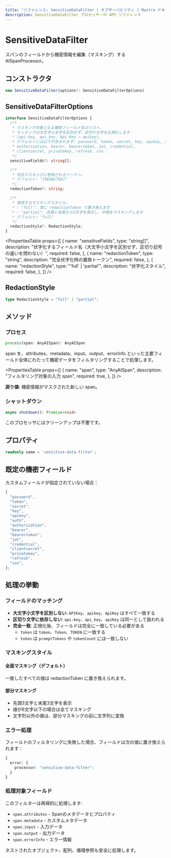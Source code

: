 ```yaml
---
title: "リファレンス: SensitiveDataFilter | オブザーバビリティ | Mastra ドキュメント"
description: SensitiveDataFilter プロセッサーの API リファレンス
---
```




# SensitiveDataFilter

スパンのフィールドから機密情報を編集（マスキング）する AISpanProcessor。

## コンストラクタ

```typescript
new SensitiveDataFilter(options?: SensitiveDataFilterOptions)
```


## SensitiveDataFilterOptions

```typescript
interface SensitiveDataFilterOptions {
  /**
   * マスキング対象となる機密フィールド名のリスト。
   * マッチングは大文字小文字を区別せず、区切り文字を正規化します
   * (api-key, api_key, Api Key → apikey)。
   * デフォルトには以下が含まれます: password, token, secret, key, apikey, auth,
   * authorization, bearer, bearertoken, jwt, credential,
   * clientsecret, privatekey, refresh, ssn.
   */
  sensitiveFields?: string[];

  /**
   * 完全マスキングに使用されるトークン。
   * デフォルト: "[REDACTED]"
   */
  redactionToken?: string;

  /**
   * 使用するマスキングスタイル:
   * - "full": 常に redactionToken で置き換えます
   * - "partial": 先頭と末尾から3文字を表示し、中間をマスキングします
   * デフォルト: "full"
   */
  redactionStyle?: RedactionStyle;
}
```

<PropertiesTable
  props={[
{
  name: "sensitiveFields",
  type: "string[]",
  description:
    "伏字化するフィールド名（大文字小文字を区別せず、区切り記号の違いを問わない）",
  required: false,
},
{
  name: "redactionToken",
  type: "string",
  description: "完全伏字化時の置換トークン",
  required: false,
},
{
  name: "redactionStyle",
  type: "'full' | 'partial'",
  description: "伏字化スタイル",
  required: false,
},
]}
/>


## RedactionStyle

```typescript
type RedactionStyle = "full" | "partial";
```


## メソッド

### プロセス

```typescript
process(span: AnyAISpan): AnyAISpan
```

span を、attributes、metadata、input、output、errorInfo といった主要フィールド全体にわたって機密データをフィルタリングすることで処理します。

<PropertiesTable
  props={[
{
  name: "span",
  type: "AnyAISpan",
  description: "フィルタリング対象の入力 span",
  required: true,
},
]}
/>

**戻り値:** 機密情報がマスクされた新しい span。


### シャットダウン

```typescript
async shutdown(): Promise<void>
```

このプロセッサにはクリーンアップは不要です。


## プロパティ

```typescript
readonly name = 'sensitive-data-filter';
```


## 既定の機密フィールド

カスタムフィールドが指定されていない場合：

```typescript
[
  "password",
  "token",
  "secret",
  "key",
  "apikey",
  "auth",
  "authorization",
  "bearer",
  "bearertoken",
  "jwt",
  "credential",
  "clientsecret",
  "privatekey",
  "refresh",
  "ssn",
];
```


## 処理の挙動

### フィールドのマッチング

- **大文字小文字を区別しない**: `APIKey`、`apikey`、`ApiKey` はすべて一致する
- **区切り文字に依存しない**: `api-key`、`api_key`、`apiKey` は同一として扱われる
- **完全一致**: 正規化後、フィールドは完全に一致している必要がある
  - `token` は `token`、`Token`、`TOKEN` に一致する
  - `token` は `promptTokens` や `tokenCount` には一致しない

### マスキングスタイル

#### 全面マスキング（デフォルト）

一致したすべての値は redactionToken に置き換えられます。

#### 部分マスキング

- 先頭3文字と末尾3文字を表示
- 値が6文字以下の場合は全てマスキング
- 文字列以外の値は、部分マスキングの前に文字列に変換

### エラー処理

フィールドのフィルタリングに失敗した場合、フィールドは次の値に置き換えられます：

```typescript
{
  error: {
    processor: "sensitive-data-filter";
  }
}
```


### 処理対象フィールド

このフィルターは再帰的に処理します:

- `span.attributes` - Spanのメタデータとプロパティ
- `span.metadata` - カスタムメタデータ
- `span.input` - 入力データ
- `span.output` - 出力データ
- `span.errorInfo` - エラー情報

ネストされたオブジェクト、配列、循環参照も安全に処理します。
